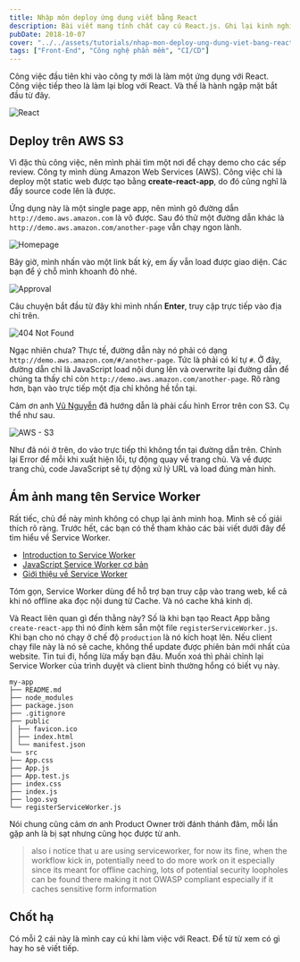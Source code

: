 ```yaml
---
title: Nhập môn deploy ứng dụng viết bằng React
description: Bài viết mang tính chất cay cú React.js. Ghi lại kinh nghiệm đau thương của tác giả khi deploy.
pubDate: 2018-10-07
cover: "../../assets/tutorials/nhap-mon-deploy-ung-dung-viet-bang-react/thumbnails.jpg"
tags: ["Front-End", "Công nghệ phần mềm", "CI/CD"]
---
```


Công việc đầu tiên khi vào công ty mới là làm một ứng dụng với React. Công việc tiếp theo là làm lại blog với React. Và thế là hành ngập mặt bắt đầu từ đây.

![React](../../assets/tutorials/nhap-mon-deploy-ung-dung-viet-bang-react/thumbnails.jpg)

## Deploy trên AWS S3

Vì đặc thù công việc, nên mình phải tìm một nơi để chạy demo cho các sếp review. Công ty mình dùng Amazon Web Services (AWS). Công việc chỉ là deploy một static web được tạo bằng **create-react-app**, do đó cũng nghĩ là đẩy source code lên là được.

Ứng dụng này là một single page app, nên mình gõ đường dẫn `http://demo.aws.amazon.com` là vô được. Sau đó thử một đường dẫn khác là `http://demo.aws.amazon.com/another-page` vẫn chạy ngon lành.

![Homepage](../../assets/tutorials/nhap-mon-deploy-ung-dung-viet-bang-react/part-1__step-1.jpg)

Bây giờ, mình nhấn vào một link bất kỳ, em ấy vẫn load được giao diện. Các bạn để ý chỗ mình khoanh đỏ nhé.

![Approval](../../assets/tutorials/nhap-mon-deploy-ung-dung-viet-bang-react/part-1__step-2.jpg)

Câu chuyện bắt đầu từ đây khi mình nhấn **Enter**, truy cập trực tiếp vào địa chỉ trên.

![404 Not Found](../../assets/tutorials/nhap-mon-deploy-ung-dung-viet-bang-react/part-1__step-3.jpg)

Ngạc nhiên chưa? Thực tế, đường dẫn này nó phải có dạng `http://demo.aws.amazon.com/#/another-page`. Tức là phải có kí tự `#`. Ở đây, đường dẫn chỉ là JavaScript load nội dung lên và overwrite lại đường dẫn để chúng ta thấy chỉ còn `http://demo.aws.amazon.com/another-page`. Rõ ràng hơn, bạn vào trực tiếp một địa chỉ không hề tồn tại.

Cảm ơn anh [Vũ Nguyễn](https://www.linkedin.com/in/vunguyentuan/) đã hướng dẫn là phải cấu hình Error trên con S3. Cụ thể như sau.

![AWS - S3](../../assets/tutorials/nhap-mon-deploy-ung-dung-viet-bang-react/aws-s3.jpg)

Như đã nói ở trên, do vào trực tiếp thì không tồn tại đường dẫn trên. Chỉnh lại Error để mỗi khi xuất hiện lỗi, tự động quay về trang chủ. Và về được trang chủ, code JavaScript sẽ tự động xử lý URL và load đúng màn hình.

## Ám ảnh mang tên Service Worker

Rất tiếc, chủ đề này mình không có chụp lại ảnh minh hoạ. Mình sẽ cố giải thích rõ ràng. Trước hết, các bạn có thể tham khảo các bài viết dưới đây để tìm hiểu về Service Worker.

- [Introduction to Service Worker](https://support.google.com/partners/answer/7336697?hl=en)
- [JavaScript Service Worker cơ bản](https://kipalog.com/posts/JAVASCRIPT-SERVICE-WORKER-CO-BAN)
- [Giới thiệu về Service Worker](https://viblo.asia/p/gioi-thieu-ve-service-worker-Qbq5QLgXlD8)

Tóm gọn, Service Worker dùng để hỗ trợ bạn truy cập vào trang web, kể cả khi nó offline aka đọc nội dung từ Cache. Và nó cache khá kinh dị.

Và React liên quan gì đến thằng này? Số là khi bạn tạo React App bằng `create-react-app` thì nó đính kèm sẵn một file `registerServiceWorker.js`. Khi bạn cho nó chạy ở chế độ `production` là nó kích hoạt lên. Nếu client chạy file này là nó sẽ cache, không thể update được phiên bản mới nhất của website. Tin tui đi, hổng lừa mấy bạn đâu. Muốn xoá thì phải chỉnh lại Service Worker của trình duyệt và client bình thường hổng có biết vụ này.

```
my-app
├── README.md
├── node_modules
├── package.json
├── .gitignore
├── public
│ ├── favicon.ico
│ ├── index.html
│ └── manifest.json
└── src
├── App.css
├── App.js
├── App.test.js
├── index.css
├── index.js
├── logo.svg
└── registerServiceWorker.js
```

Nói chung cũng cảm ơn anh Product Owner trời đánh thánh đâm, mỗi lần gặp anh là bị sạt nhưng cũng học được từ anh.

> also i notice that u are using serviceworker, for now its fine, when the workflow kick in, potentially need to do more work on it especially since its meant for offline caching, lots of potential security loopholes can be found there making it not OWASP compliant especially if it caches sensitive form information

## Chốt hạ

Có mỗi 2 cái này là mình cay cú khi làm việc với React. Để từ từ xem có gì hay ho sẽ viết tiếp.
